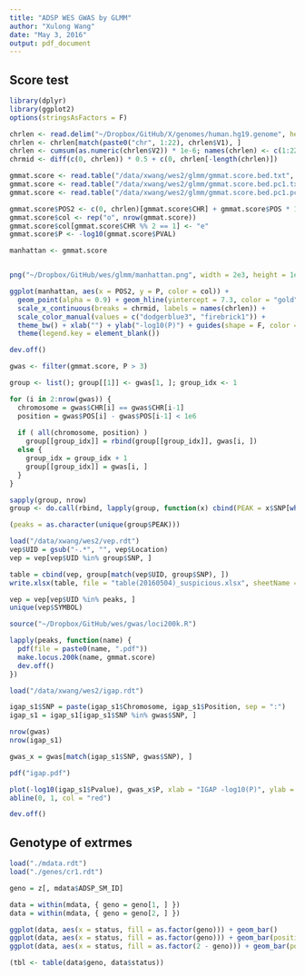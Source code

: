 ```yaml
---
title: "ADSP WES GWAS by GLMM"
author: "Xulong Wang"
date: "May 3, 2016"
output: pdf_document
---
```


## Score test

```r

library(dplyr)
library(ggplot2)
options(stringsAsFactors = F)

chrlen <- read.delim("~/Dropbox/GitHub/X/genomes/human.hg19.genome", header = F)
chrlen <- chrlen[match(paste0("chr", 1:22), chrlen$V1), ]
chrlen <- cumsum(as.numeric(chrlen$V2)) * 1e-6; names(chrlen) <- c(1:22)
chrmid <- diff(c(0, chrlen)) * 0.5 + c(0, chrlen[-length(chrlen)])

gmmat.score <- read.table("/data/xwang/wes2/glmm/gmmat.score.bed.txt", header = T)
gmmat.score <- read.table("/data/xwang/wes2/glmm/gmmat.score.bed.pc1.txt", header = T)
gmmat.score <- read.table("/data/xwang/wes2/glmm/gmmat.score.bed.pc1.pc2.txt", header = T)

gmmat.score$POS2 <- c(0, chrlen)[gmmat.score$CHR] + gmmat.score$POS * 1e-6
gmmat.score$col <- rep("o", nrow(gmmat.score))
gmmat.score$col[gmmat.score$CHR %% 2 == 1] <- "e"
gmmat.score$P <- -log10(gmmat.score$PVAL)

manhattan <- gmmat.score


png("~/Dropbox/GitHub/wes/glmm/manhattan.png", width = 2e3, height = 1e3, res = 200)

ggplot(manhattan, aes(x = POS2, y = P, color = col)) + 
  geom_point(alpha = 0.9) + geom_hline(yintercept = 7.3, color = "gold") +
  scale_x_continuous(breaks = chrmid, labels = names(chrlen)) + 
  scale_color_manual(values = c("dodgerblue3", "firebrick1")) + 
  theme_bw() + xlab("") + ylab("-log10(P)") + guides(shape = F, color = F) +
  theme(legend.key = element_blank())

dev.off()

gwas <- filter(gmmat.score, P > 3) 

group <- list(); group[[1]] <- gwas[1, ]; group_idx <- 1

for (i in 2:nrow(gwas)) {
  chromosome = gwas$CHR[i] == gwas$CHR[i-1]
  position = gwas$POS[i] - gwas$POS[i-1] < 1e6
        
  if ( all(chromosome, position) )
    group[[group_idx]] = rbind(group[[group_idx]], gwas[i, ])
  else {
    group_idx = group_idx + 1
    group[[group_idx]] = gwas[i, ]
  }
}

sapply(group, nrow)
group <- do.call(rbind, lapply(group, function(x) cbind(PEAK = x$SNP[which.max(x$P)], x)))

(peaks = as.character(unique(group$PEAK)))

load("/data/xwang/wes2/vep.rdt")
vep$UID = gsub("-.*", "", vep$Location)
vep = vep[vep$UID %in% group$SNP, ]

table = cbind(vep, group[match(vep$UID, group$SNP), ])
write.xlsx(table, file = "table(20160504)_suspicious.xlsx", sheetName = "P(1e-5)")

vep = vep[vep$UID %in% peaks, ]
unique(vep$SYMBOL)

source("~/Dropbox/GitHub/wes/gwas/loci200k.R")

lapply(peaks, function(name) {
  pdf(file = paste0(name, ".pdf"))
  make.locus.200k(name, gmmat.score)
  dev.off()
})

load("/data/xwang/wes2/igap.rdt")

igap_s1$SNP = paste(igap_s1$Chromosome, igap_s1$Position, sep = ":")
igap_s1 = igap_s1[igap_s1$SNP %in% gwas$SNP, ]

nrow(gwas)
nrow(igap_s1)

gwas_x = gwas[match(igap_s1$SNP, gwas$SNP), ]

pdf("igap.pdf")

plot(-log10(igap_s1$Pvalue), gwas_x$P, xlab = "IGAP -log10(P)", ylab = "WES -log10(P)")
abline(0, 1, col = "red")

dev.off()

```

## Genotype of extrmes

```r

load("./mdata.rdt")
load("./genes/cr1.rdt")

geno = z[, mdata$ADSP_SM_ID]

data = within(mdata, { geno = geno[1, ] })
data = within(mdata, { geno = geno[2, ] })

ggplot(data, aes(x = status, fill = as.factor(geno))) + geom_bar()
ggplot(data, aes(x = status, fill = as.factor(geno))) + geom_bar(position = "fill")
ggplot(data, aes(x = status, fill = as.factor(2 - geno))) + geom_bar(position = "fill")

(tbl <- table(data$geno, data$status))

```
